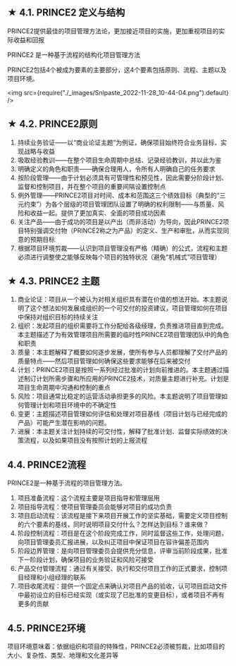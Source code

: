 ## ★ 4.1. PRINCE2 定义与结构
PRINCE2提供最佳的项目管理方法论，更加接近项目的实施，更加重视项目的实际收益和回报

PRINCE2 是一种基于流程的结构化项目管理方法

<Highlight>PRINCE2包括4个被成为要素的主要部分，这4个要素包括原则、流程、主题以及项目环境。</Highlight>

<img src={require("./_images/Snipaste_2022-11-28_10-44-04.png").default} />

## ★ 4.2. PRINCE2原则
1. 持续业务验证——以“商业论证主题”为例证，确保项目始终符合业务目标、实现战略与收益
2. 吸取经验教训——在整个项目生命周期中总结、记录经验教训，并以此为鉴
3. 明确定义的角色和职责——确保合理用人，令所有人明确自己的任务要求
4. 按阶段管理——由于计划必须具有可管理性和预见性，因此需要分阶段计划、监督和控制项目，并在整个项目的重要间隔设置控制点
5. 例外管理——PRINCE2项目对时间、成本和范围这三个绩效目标（典型的“三元约束”）为各个层级的项目管理团队设置了明确的权利限制——与质量、风险和收益一起。提供了更加真实、全面的项目成功因素
6. 关注产品——由于成功的项目是以产出（而非活动）为导向，因此PRINCE2项目特别强调交付物（PRINCE2称之为产品）的定义、生产和审批，从而实现同意的预期目标
7. 根据项目环境剪裁——认识到项目管理没有严格（精确）的公式，流程和主题必须进行调整使之能够反映每个项目的独特状况（避免“机械式”项目管理）

## ★ 4.3. PRINCE2 主题
1. 商业论证：项目从一个被认为对相关组织具有潜在价值的想法开始。本主题说明了这个想法如何发展成组织的一个可交付的投资建议，项目管理如何在项目中保持对组织目标的持续关注
2. 组织：发起项目的组织需要将工作分配给各级经理，负责推进项目直到完成。本主题描述了为有效管理项目所需要的临时性PRINCE2项目管理团队中的角色和职责
3. 质量：本主题解释了概要如何逐步发展，使所有参与人员都理解了交付产品的质量特点——然后项目管理如何确保这些要求能够在后来被交付
4. 计划：PRINCE2项目是按照一系列经过批准的计划向前推进的。本主题通过描述制订计划所需步骤和所应用的PRINCE2技术，对质量主题进行补充。计划是项目生命周期中沟通和控制的重点
5. 风险：项目通常比稳定的运营活动承担更多的风险。本主题说明了项目管理如何管理计划和项目环境中的不确定性
6. 变更：主题描述项目管理如何评估和处理对项目基线（项目计划与已经完成的产品）可能产生潜在影响的问题。
7. 进展：本主题关注计划持续的可交付性，解释了批准计划、监督实际绩效的决策流程，以及如果项目没有按照计划的上报流程

## 4.4. PRINCE2流程
<Highlight>PRINCE2是一种基于流程的项目管理方法。</Highlight>

1. 项目准备流程：这个流程主要是项目指导和管理层用
2. 项目指导流程：使项目管理委员会能够对项目的成功负责
3. 项目启动流程：该流程是接下来项目开展工作的坚实基础，需要定义项目控制的六个要素的基线，同时说明项目交付什么？怎样达到目标？谁来做？
4. 阶段控制流程：项目是在这个阶段完成工作，同时监督这些工作，处理问题，向项目管理委员汇报进展，以及纠正项目中保证项目在容许偏差范围内
5. 阶段边界管理：是向项目管理委员会提供充分信息，评审当前阶段成果，批准下一阶段计划，确保项目的业务验证和风险可接受
6. 产品交付管理流程：通过有关接受、执行和交付项目工作的正式要求，控制项目经理和小组经理的联系
7. 项目收尾流程：提供一个固定点来确认对项目产品的验收，认可项目启动文件中最初设立的目标已经实现（或实现了已批准的变更目标），或者项目不再有更多的贡献

## 4.5. PRINCE2环境
项目环境意味着：依据组织和项目的特殊性，PRINCE2必须被剪裁，比如项目的大小、复杂性、类型、地理和文化差异等

